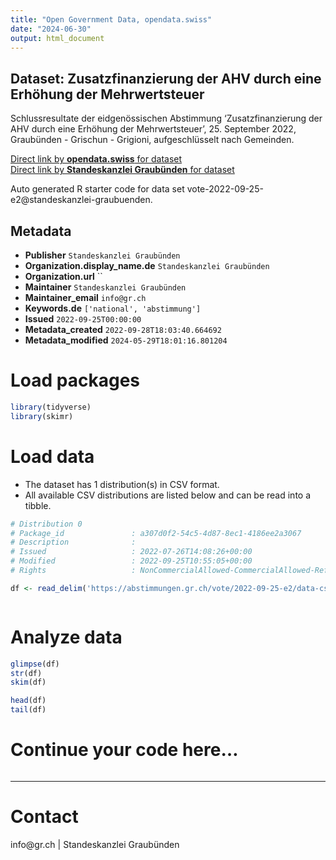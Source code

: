 ```yaml
---
title: "Open Government Data, opendata.swiss"
date: "2024-06-30"
output: html_document
---
```


## Dataset: Zusatzfinanzierung der AHV durch eine Erhöhung der Mehrwertsteuer

Schlussresultate der eidgenössischen Abstimmung 'Zusatzfinanzierung der AHV durch eine Erhöhung der Mehrwertsteuer', 25. September 2022, Graubünden - Grischun - Grigioni, aufgeschlüsselt nach Gemeinden.

[Direct link by **opendata.swiss** for dataset](https://opendata.swiss/de/dataset/zusatzfinanzierung-der-ahv-durch-eine-erhohung-der-mehrwertsteuer)<br>
[Direct link by **Standeskanzlei Graubünden** for dataset](https://abstimmungen.gr.ch/vote/2022-09-25-e2/data)

Auto generated R starter code for data set vote-2022-09-25-e2@standeskanzlei-graubuenden.

## Metadata

- **Publisher** `Standeskanzlei Graubünden`
- **Organization.display_name.de** `Standeskanzlei Graubünden`
- **Organization.url** ``
- **Maintainer** `Standeskanzlei Graubünden`
- **Maintainer_email** `info@gr.ch`
- **Keywords.de** `['national', 'abstimmung']`
- **Issued** `2022-09-25T00:00:00`
- **Metadata_created** `2022-09-28T18:03:40.664692`
- **Metadata_modified** `2024-05-29T18:01:16.801204`


# Load packages

```r

library(tidyverse)
library(skimr)

```

# Load data

-   The dataset has 1 distribution(s) in CSV format.
-   All available CSV distributions are listed below and can be read into a tibble.

```r

# Distribution 0
# Package_id               : a307d0f2-54c5-4d87-8ec1-4186ee2a3067
# Description              : 
# Issued                   : 2022-07-26T14:08:26+00:00
# Modified                 : 2022-09-25T10:55:05+00:00
# Rights                   : NonCommercialAllowed-CommercialAllowed-ReferenceRequired

df <- read_delim('https://abstimmungen.gr.ch/vote/2022-09-25-e2/data-csv')



```

# Analyze data

```r

glimpse(df)
str(df)
skim(df)

head(df)
tail(df)

```

# Continue your code here...

```r

```

------------------------------------------------------------------------

# Contact

info@gr.ch | Standeskanzlei Graubünden
